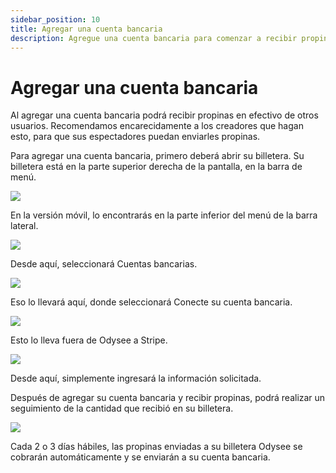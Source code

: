 ---
sidebar_position: 10
title: Agregar una cuenta bancaria
description: Agregue una cuenta bancaria para comenzar a recibir propinas en efectivo de los espectadores
---

# Agregar una cuenta bancaria

Al agregar una cuenta bancaria podrá recibir propinas en efectivo de otros usuarios. Recomendamos encarecidamente a los creadores que hagan esto, para que sus espectadores puedan enviarles propinas.

Para agregar una cuenta bancaria, primero deberá abrir <OdyseeButton url="https://odysee.com/$/wallet"><OdyseeIcon type="credits" />  su billetera</OdyseeButton>. Su billetera está en la parte superior derecha de la pantalla, en la barra de menú.

![](/es/img/es/image_1.png)

En la versión móvil, lo encontrarás en la parte inferior del menú de la barra lateral.

![](/es/img/es/image_2.png)

Desde aquí, seleccionará <OdyseeButton url="https://odysee.com/$/settings/tip_account"><OdyseeIcon type="cogwheel" /> Cuentas bancarias</OdyseeButton>.

![](/es/img/es/image_3.png)

Eso lo llevará aquí, donde seleccionará <PrimaryOdyseeButton url="https://odysee.com/$/settings/tip_account"><OdyseeIcon type="dollar" /> Conecte su cuenta bancaria</PrimaryOdyseeButton>.

![](/es/img/es/image_4.png)

Esto lo lleva fuera de Odysee a Stripe.

![](/es/img/es/image_5.png)

Desde aquí, simplemente ingresará la información solicitada.

Después de agregar su cuenta bancaria y recibir propinas, podrá realizar un seguimiento de la cantidad que recibió en su billetera.

![](/es/img/es/image_6.png)

Cada 2 o 3 días hábiles, las propinas enviadas a su billetera Odysee se cobrarán automáticamente y se enviarán a su cuenta bancaria.